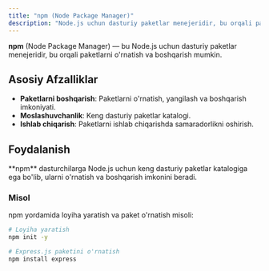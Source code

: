 ```yaml
---
title: "npm (Node Package Manager)"
description: "Node.js uchun dasturiy paketlar menejeridir, bu orqali paketlarni o'rnatish va boshqarish mumkin."
---
```


**npm** (Node Package Manager) — bu Node.js uchun dasturiy paketlar menejeridir, bu orqali paketlarni o'rnatish va boshqarish mumkin.

## Asosiy Afzalliklar
- **Paketlarni boshqarish**: Paketlarni o'rnatish, yangilash va boshqarish imkoniyati.
- **Moslashuvchanlik**: Keng dasturiy paketlar katalogi.
- **Ishlab chiqarish**: Paketlarni ishlab chiqarishda samaradorlikni oshirish.

## Foydalanish

<Callout>
**npm** dasturchilarga Node.js uchun keng dasturiy paketlar katalogiga ega bo'lib, ularni o'rnatish va boshqarish imkonini beradi.
</Callout>

### Misol

npm yordamida loyiha yaratish va paket o'rnatish misoli:

```bash
# Loyiha yaratish
npm init -y

# Express.js paketini o'rnatish
npm install express
```
